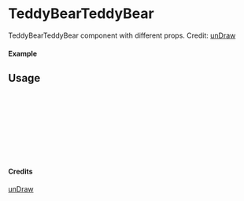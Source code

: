 
<Meta of={TeddyBearTeddyBear} title="unDraw/TeddyBearTeddyBear" />

# TeddyBearTeddyBear

TeddyBearTeddyBear component with different props.
Credit: [unDraw](https://undraw.co/illustrations)

#### Example

<Canvas of={TeddyBearTeddyBear.Primary} />

## Usage

```ts
import { TeddyBearTeddyBear } from "yadl-ui";

const Example = () => {
  return (
      <TeddyBearTeddyBear />
  );
};

export default Example;
```

#### Credits
[unDraw](https://undraw.co/illustrations)
